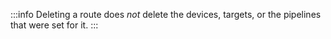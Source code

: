 :::info
Deleting a route does _not_ delete the devices, targets, or the pipelines that were set for it.
:::
